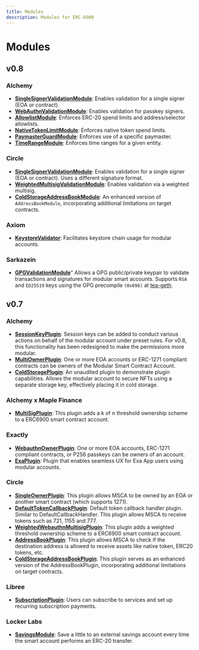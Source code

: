 ```yaml
---
title: Modules
description: Modules for ERC-6900
---
```


# Modules

## v0.8

### Alchemy

- **[SingleSignerValidationModule](https://github.com/alchemyplatform/modular-account/blob/develop/src/modules/validation/SingleSignerValidationModule.sol)**: Enables validation for a single signer (EOA or contract).
- **[WebAuthnValidationModule](https://github.com/alchemyplatform/modular-account/blob/develop/src/modules/validation/WebAuthnValidationModule.sol)**: Enables validation for passkey signers.
- **[AllowlistModule](https://github.com/alchemyplatform/modular-account/blob/develop/src/modules/permissions/AllowlistModule.sol)**: Enforces ERC-20 spend limits and address/selector allowlists.
- **[NativeTokenLimitModule](https://github.com/alchemyplatform/modular-account/blob/develop/src/modules/permissions/NativeTokenLimitModule.sol)**: Enforces native token spend limits.
- **[PaymasterGuardModule](https://github.com/alchemyplatform/modular-account/blob/develop/src/modules/permissions/PaymasterGuardModule.sol)**: Enforces use of a specific paymaster.
- **[TimeRangeModule](https://github.com/alchemyplatform/modular-account/blob/develop/src/modules/permissions/TimeRangeModule.sol)**: Enforces time ranges for a given entity.

### Circle

- **[SingleSignerValidationModule](https://github.com/circlefin/buidl-wallet-contracts/blob/master/src/msca/6900/v0.8/modules/validation/SingleSignerValidationModule.sol)**: Enables validation for a single signer (EOA or contract). Uses a different signature format.
- **[WeightedMultisigValidationModule](https://github.com/circlefin/buidl-wallet-contracts/blob/master/src/msca/6900/v0.8/modules/multisig/WeightedMultisigValidationModule.sol)**: Enables validation via a weighted multisig.
- **[ColdStorageAddressBookModule](https://github.com/circlefin/buidl-wallet-contracts/blob/master/src/msca/6900/v0.8/modules/addressbook/ColdStorageAddressBookModule.sol)**: An enhanced version of `AddressBookModule`, incorporating additional limitations on target contracts.

### Axiom

- **[KeystoreValidator](https://github.com/axiom-crypto/keystore-periphery/blob/main/contracts/src/KeystoreValidator.sol)**: Facilitates keystore chain usage for modular accounts.

### Sarkazein

- **[GPGValidationModule](https://github.com/sumitvekariya/gpg-modular-account)**" Allows a GPG public/private keypair to validate transactions and signatures for modular smart accounts. Supports `RSA` and `ED25519` keys using the GPG precompile `(0x696)` at [tea-geth](https://github.com/teaxyz/tea-geth).

## v0.7

### Alchemy

- **[SessionKeyPlugin](https://github.com/alchemyplatform/modular-account/tree/v1.0.x/src/plugins/session)**: Session keys can be added to conduct various actions on behalf of the modular account under preset rules. For v0.8, this functionality has been redesigned to make the permissions more modular.
- **[MultiOwnerPlugin](https://github.com/alchemyplatform/modular-account/tree/v1.0.x/src/plugins/owner)**: One or more EOA accounts or ERC-1271 compliant contracts can be owners of the Modular Smart Contract Account.
- **[ColdStoragePlugin](https://github.com/alchemyplatform/aa-virtual-cold-storage)**: An unaudited plugin to demonstrate plugin capabilities. Allows the modular account to secure NFTs using a separate storage key, effectively placing it in cold storage.

### Alchemy x Maple Finance

- **[MultiSigPlugin](https://github.com/alchemyplatform/multisig-plugin/blob/v1.0.x/src/MultisigPlugin.sol)**: This plugin adds a k of n threshold ownership scheme to a ERC6900 smart contract account.

### Exactly

- **[WebauthnOwnerPlugin](https://github.com/exactly/webauthn-owner-plugin/blob/main/src/WebauthnOwnerPlugin.sol)**: One or more EOA accounts, ERC-1271 compliant contracts, or P256 passkeys can be owners of an account.
- **[ExaPlugin](https://github.com/exactly/mobile/blob/main/contracts/src/ExaPlugin.sol)**: Plugin that enables seamless UX for Exa App users using modular accounts.

### Circle

- **[SingleOwnerPlugin](https://github.com/circlefin/buidl-wallet-contracts/blob/v2.1.0/src/msca/6900/v0.7/plugins/v1_0_0/acl/SingleOwnerPlugin.sol)**: This plugin allows MSCA to be owned by an EOA or another smart contract (which supports 1271).
- **[DefaultTokenCallbackPlugin](https://github.com/circlefin/buidl-wallet-contracts/blob/v2.1.0/src/msca/6900/v0.7/plugins/v1_0_0/utility/DefaultTokenCallbackPlugin.sol)**: Default token callback handler plugin. Similar to DefaultCallbackHandler. This plugin allows MSCA to receive tokens such as 721, 1155 and 777.
- **[WeightedWebauthnMultisigPlugin](https://github.com/circlefin/buidl-wallet-contracts/blob/v2.1.0/src/msca/6900/v0.7/plugins/v1_0_0/multisig/WeightedWebauthnMultisigPlugin.sol)**: This plugin adds a weighted threshold ownership scheme to a ERC6900 smart contract account.
- **[AddressBookPlugin](https://github.com/circlefin/buidl-wallet-contracts/blob/v2.1.0/src/msca/6900/v0.7/plugins/v1_0_0/addressbook/AddressBookPlugin.sol)**: This plugin allows MSCA to check if the destination address is allowed to receive assets like native token, ERC20 tokens, etc.
- **[ColdStorageAddressBookPlugin](https://github.com/circlefin/buidl-wallet-contracts/blob/v2.1.0/src/msca/6900/v0.7/plugins/v1_0_0/addressbook/ColdStorageAddressBookPlugin.sol)**: This plugin serves as an enhanced version of the AddressBookPlugin, incorporating additional limitations on target contracts.

### Libree

- **[SubscriptionPlugin](https://github.com/Libree/subscription-plugin)**: Users can subscribe to services and set up recurring subscription payments.

### Locker Labs

- **[SavingsModule](https://github.com/locker-labs/savings-module)**: Save a little to an external savings account every time the smart account performs an ERC-20 transfer.

